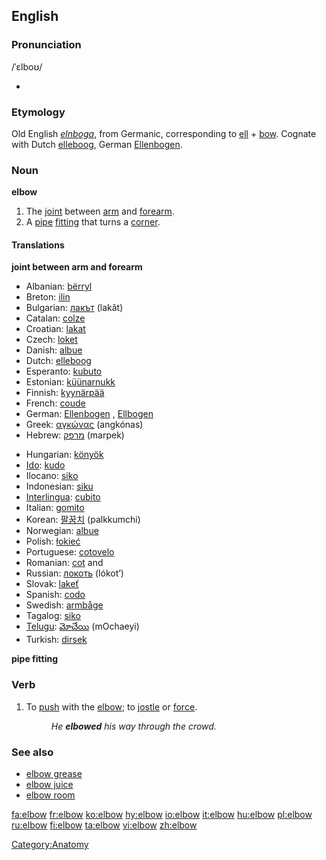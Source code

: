 ==English==
===Pronunciation===
{{wikipedia}}
/&#712;&#603;lbo&#650;/
*{{audio|en-us-elbow.ogg|Audio (US)}}
===Etymology===
Old English ''[[elnboga]]'', from Germanic, corresponding to [[ell]] + [[bow]].  Cognate with Dutch [[elleboog]], German [[Ellenbogen]].

===Noun===
'''elbow'''
#The [[joint]] between [[arm]] and [[forearm]].
#A [[pipe]] [[fitting]] that turns a [[corner]].

==== Translations ====
'''joint between arm and forearm'''
{{top}}
*Albanian: [[bërryl]] {{m}}
*Breton: [[ilin]] {{m}}
*Bulgarian: [[лакът]] (lakǎt) {{m}}
*Catalan: [[colze]] {{m}}
*Croatian: [[lakat]]
*Czech: [[loket]] {{m}}
*Danish: [[albue]]
*Dutch: [[elleboog]] {{m}}
*Esperanto: [[kubuto]]
*Estonian: [[küünarnukk]]
*Finnish: [[kyynärpää]]
*French: [[coude]] {{m}}
*German: [[Ellenbogen]] {{m}}, [[Ellbogen]] {{m}}
*Greek: [[αγκώνας]] (angkónas)
*Hebrew: [[מרפק]] (marpek)
{{mid}}
*Hungarian: [[könyök]]
*[[Ido]]: [[kudo]]
*Ilocano: [[siko]]
*Indonesian: [[siku]]
*[[Interlingua]]: [[cubito]]
*Italian: [[gomito]] {{m}}
*Korean: [[팔꿈치]] (palkkumchi)
*Norwegian: [[albue]]
*Polish: [[łokieć]] {{m}}
*Portuguese: [[cotovelo]] {{m}}
*Romanian: [[cot]] {{f}} and {{m}}
*Russian: [[локоть]] (lókot’) {{m}}
*Slovak: [[lakeť]] {{m}}
*Spanish: [[codo]] {{m}}
*Swedish: [[armbåge]]
*Tagalog: [[siko]]
*[[Telugu]]: [[మోచేయి]] (mOchaeyi)
*Turkish: [[dirsek]]

{{bottom}}

'''pipe fitting'''

===Verb===
{{en-verb}}
#To [[push]] with the [[elbow]]; to [[jostle]] or [[force]].
#:''He '''elbowed''' his way through the crowd.''

===See also===
*[[elbow grease]]
*[[elbow juice]]
*[[elbow room]]

[[Category:Anatomy]]

[[fa:elbow]]
[[fr:elbow]]
[[ko:elbow]]
[[hy:elbow]]
[[io:elbow]]
[[it:elbow]]
[[hu:elbow]]
[[pl:elbow]]
[[ru:elbow]]
[[fi:elbow]]
[[ta:elbow]]
[[vi:elbow]]
[[zh:elbow]]
